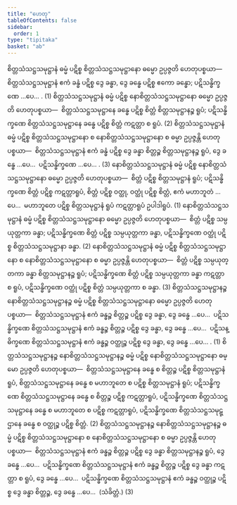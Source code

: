 ```yaml
---
title: "ဟေတု"
tableOfContents: false
sidebar:
  order: 1
type: "tipitaka"
basket: "ab"
---
```



<DynamicBreadcrumb />

<Division number="278">

<Paragraph number="3003">
စိတ္တသံသဋ္ဌသမုဋ္ဌာနံ ဓမ္မံ ပဋိစ္စ စိတ္တသံသဋ္ဌသမုဋ္ဌာနော ဓမ္မော ဥပ္ပဇ္ဇတိ ဟေတုပစ္စယာ—  စိတ္တသံသဋ္ဌသမုဋ္ဌာနံ ဧကံ ခန္ဓံ ပဋိစ္စ ဒွေ ခန္ဓာ, ဒွေ ခန္ဓေ ပဋိစ္စ ဧကော ခန္ဓော; ပဋိသန္ဓိက္ခဏေ …ပေ… . (1)
</Paragraph>

<Paragraph number="3004">
စိတ္တသံသဋ္ဌသမုဋ္ဌာနံ ဓမ္မံ ပဋိစ္စ နောစိတ္တသံသဋ္ဌသမုဋ္ဌာနော ဓမ္မော ဥပ္ပဇ္ဇတိ ဟေတုပစ္စယာ—  စိတ္တသံသဋ္ဌသမုဋ္ဌာနေ ခန္ဓေ ပဋိစ္စ စိတ္တံ စိတ္တသမုဋ္ဌာနဉ္စ ရူပံ; ပဋိသန္ဓိက္ခဏေ စိတ္တသံသဋ္ဌသမုဋ္ဌာနေ ခန္ဓေ ပဋိစ္စ စိတ္တံ ကဋတ္တာ စ ရူပံ. (2)
</Paragraph>

<Paragraph number="3005">
စိတ္တသံသဋ္ဌသမုဋ္ဌာနံ ဓမ္မံ ပဋိစ္စ စိတ္တသံသဋ္ဌသမုဋ္ဌာနော စ နောစိတ္တသံသဋ္ဌသမုဋ္ဌာနော စ ဓမ္မာ ဥပ္ပဇ္ဇန္တိ ဟေတုပစ္စယာ—  စိတ္တသံသဋ္ဌသမုဋ္ဌာနံ ဧကံ ခန္ဓံ ပဋိစ္စ ဒွေ ခန္ဓာ စိတ္တဉ္စ စိတ္တသမုဋ္ဌာနဉ္စ ရူပံ, ဒွေ ခန္ဓေ …ပေ…  ပဋိသန္ဓိက္ခဏေ …ပေ… . (3)
</Paragraph>

</Division>
<Division number="279">

<Paragraph number="3006">
နောစိတ္တသံသဋ္ဌသမုဋ္ဌာနံ ဓမ္မံ ပဋိစ္စ နောစိတ္တသံသဋ္ဌသမုဋ္ဌာနော ဓမ္မော ဥပ္ပဇ္ဇတိ ဟေတုပစ္စယာ—  စိတ္တံ ပဋိစ္စ စိတ္တသမုဋ္ဌာနံ ရူပံ; ပဋိသန္ဓိက္ခဏေ စိတ္တံ ပဋိစ္စ ကဋတ္တာရူပံ, စိတ္တံ ပဋိစ္စ ဝတ္ထု, ဝတ္ထုံ ပဋိစ္စ စိတ္တံ, ဧကံ မဟာဘူတံ …ပေ…  မဟာဘူတေ ပဋိစ္စ စိတ္တသမုဋ္ဌာနံ ရူပံ ကဋတ္တာရူပံ ဥပါဒါရူပံ. (1)
</Paragraph>

<Paragraph number="3007">
နောစိတ္တသံသဋ္ဌသမုဋ္ဌာနံ ဓမ္မံ ပဋိစ္စ စိတ္တသံသဋ္ဌသမုဋ္ဌာနော ဓမ္မော ဥပ္ပဇ္ဇတိ ဟေတုပစ္စယာ—  စိတ္တံ ပဋိစ္စ သမ္ပယုတ္တကာ ခန္ဓာ; ပဋိသန္ဓိက္ခဏေ စိတ္တံ ပဋိစ္စ သမ္ပယုတ္တကာ ခန္ဓာ, ပဋိသန္ဓိက္ခဏေ ဝတ္ထုံ ပဋိစ္စ စိတ္တသံသဋ္ဌသမုဋ္ဌာနာ ခန္ဓာ. (2)
</Paragraph>

<Paragraph number="3008">
နောစိတ္တသံသဋ္ဌသမုဋ္ဌာနံ ဓမ္မံ ပဋိစ္စ စိတ္တသံသဋ္ဌသမုဋ္ဌာနော စ နောစိတ္တသံသဋ္ဌသမုဋ္ဌာနော စ ဓမ္မာ ဥပ္ပဇ္ဇန္တိ ဟေတုပစ္စယာ—  စိတ္တံ ပဋိစ္စ သမ္ပယုတ္တကာ ခန္ဓာ စိတ္တသမုဋ္ဌာနဉ္စ ရူပံ; ပဋိသန္ဓိက္ခဏေ စိတ္တံ ပဋိစ္စ သမ္ပယုတ္တကာ ခန္ဓာ ကဋတ္တာ စ ရူပံ, ပဋိသန္ဓိက္ခဏေ ဝတ္ထုံ ပဋိစ္စ စိတ္တံ သမ္ပယုတ္တကာ စ ခန္ဓာ. (3)
</Paragraph>

</Division>
<Division number="280">

<Paragraph number="3009">
စိတ္တသံသဋ္ဌသမုဋ္ဌာနဉ္စ နောစိတ္တသံသဋ္ဌသမုဋ္ဌာနဉ္စ ဓမ္မံ ပဋိစ္စ စိတ္တသံသဋ္ဌသမုဋ္ဌာနော ဓမ္မော ဥပ္ပဇ္ဇတိ ဟေတုပစ္စယာ—  စိတ္တသံသဋ္ဌသမုဋ္ဌာနံ ဧကံ ခန္ဓဉ္စ စိတ္တဉ္စ ပဋိစ္စ ဒွေ ခန္ဓာ, ဒွေ ခန္ဓေ …ပေ…  ပဋိသန္ဓိက္ခဏေ စိတ္တသံသဋ္ဌသမုဋ္ဌာနံ ဧကံ ခန္ဓဉ္စ စိတ္တဉ္စ ပဋိစ္စ ဒွေ ခန္ဓာ, ဒွေ ခန္ဓေ …ပေ…  ပဋိသန္ဓိက္ခဏေ စိတ္တသံသဋ္ဌသမုဋ္ဌာနံ ဧကံ ခန္ဓဉ္စ ဝတ္ထုဉ္စ ပဋိစ္စ ဒွေ ခန္ဓာ, ဒွေ ခန္ဓေ …ပေ… . (1)
</Paragraph>

<Paragraph number="3010">
စိတ္တသံသဋ္ဌသမုဋ္ဌာနဉ္စ နောစိတ္တသံသဋ္ဌသမုဋ္ဌာနဉ္စ ဓမ္မံ ပဋိစ္စ နောစိတ္တသံသဋ္ဌသမုဋ္ဌာနော ဓမ္မော ဥပ္ပဇ္ဇတိ ဟေတုပစ္စယာ—  စိတ္တသံသဋ္ဌသမုဋ္ဌာနေ ခန္ဓေ စ စိတ္တဉ္စ ပဋိစ္စ စိတ္တသမုဋ္ဌာနံ ရူပံ, စိတ္တသံသဋ္ဌသမုဋ္ဌာနေ ခန္ဓေ စ မဟာဘူတေ စ ပဋိစ္စ စိတ္တသမုဋ္ဌာနံ ရူပံ; ပဋိသန္ဓိက္ခဏေ စိတ္တသံသဋ္ဌသမုဋ္ဌာနေ ခန္ဓေ စ စိတ္တဉ္စ ပဋိစ္စ ကဋတ္တာရူပံ, ပဋိသန္ဓိက္ခဏေ စိတ္တသံသဋ္ဌသမုဋ္ဌာနေ ခန္ဓေ စ မဟာဘူတေ စ ပဋိစ္စ ကဋတ္တာရူပံ, ပဋိသန္ဓိက္ခဏေ စိတ္တသံသဋ္ဌသမုဋ္ဌာနေ ခန္ဓေ စ ဝတ္ထုဉ္စ ပဋိစ္စ စိတ္တံ. (2)
</Paragraph>

<Paragraph number="3011">
စိတ္တသံသဋ္ဌသမုဋ္ဌာနဉ္စ နောစိတ္တသံသဋ္ဌသမုဋ္ဌာနဉ္စ ဓမ္မံ ပဋိစ္စ စိတ္တသံသဋ္ဌသမုဋ္ဌာနော စ နောစိတ္တသံသဋ္ဌသမုဋ္ဌာနော စ ဓမ္မာ ဥပ္ပဇ္ဇန္တိ ဟေတုပစ္စယာ—  စိတ္တသံသဋ္ဌသမုဋ္ဌာနံ ဧကံ ခန္ဓဉ္စ စိတ္တဉ္စ ပဋိစ္စ ဒွေ ခန္ဓာ စိတ္တသမုဋ္ဌာနဉ္စ ရူပံ, ဒွေ ခန္ဓေ …ပေ…  ပဋိသန္ဓိက္ခဏေ စိတ္တသံသဋ္ဌသမုဋ္ဌာနံ ဧကံ ခန္ဓဉ္စ စိတ္တဉ္စ ပဋိစ္စ ဒွေ ခန္ဓာ ကဋတ္တာ စ ရူပံ, ဒွေ ခန္ဓေ …ပေ…  ပဋိသန္ဓိက္ခဏေ စိတ္တသံသဋ္ဌသမုဋ္ဌာနံ ဧကံ ခန္ဓဉ္စ ဝတ္ထုဉ္စ ပဋိစ္စ ဒွေ ခန္ဓာ စိတ္တဉ္စ, ဒွေ ခန္ဓေ …ပေ…  (သံခိတ္တံ.) (3)
</Paragraph>
</Division>